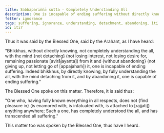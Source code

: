 ```yaml
---
title: Sabbapariññā sutta - Completely Understanding All
description: One is incapable of ending suffering without directly knowing, not completely understanding the all, without the mind not detaching from it and without abandoning it. One is capable of ending suffering by directly knowing, by fully understanding the all, with the mind detaching from it, and by abandoning it.
fetter: ignorance
tags: suffering, ignorance, understanding, detachment, abandoning, iti
id: iti7
---
```


Thus it was said by the Blessed One, said by the Arahant, as I have heard:

"Bhikkhus, without directly knowing, not completely understanding the all, with the mind \{not detaching} (not losing interest, not losing desire for, remaining passionate [avirājayanta]) from it and \{without abandoning} (not giving up, not letting go of [appajahaṁ]) it, one is incapable of ending suffering. Indeed bhikkhus, by directly knowing, by fully understanding the all, with the mind detaching from it, and by abandoning it, one is capable of ending suffering."

The Blessed One spoke on this matter. Therefore, it is said thus:

"One who, having fully known everything in all respects,
does not \{find pleasure in} (is enamored with, is infatuated with, is attached to [rajjati]) anything anywhere;
Such a one, has completely understood the all,
and has transcended all suffering."

This matter too was spoken by the Blessed One, thus have I heard.